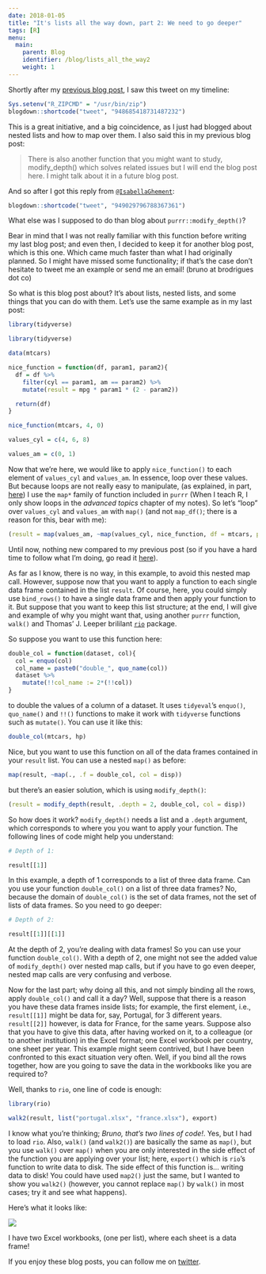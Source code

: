 ```yaml
---
date: 2018-01-05
title: "It's lists all the way down, part 2: We need to go deeper"
tags: [R]
menu:
  main:
    parent: Blog
    identifier: /blog/lists_all_the_way2
    weight: 1
---
```


Shortly after my [previous blog post](http://www.brodrigues.co/blog/2018-01-03-lists_all_the_way/),
I saw this tweet on my timeline:

```r
Sys.setenv("R_ZIPCMD" = "/usr/bin/zip")
blogdown::shortcode("tweet", "948685418731487232")
```

This is a great initiative, and a big coincidence, as I just had blogged about nested lists and how
to map over them. I also said this in my previous blog post:

>There is also another function that you might want to study, modify_depth() which solves related
issues but I will end the blog post here. I might talk about it in a future blog post.

And so after I got this reply from [`@IsabellaGhement`](https://twitter.com/IsabellaGhement):

```r
blogdown::shortcode("tweet", "949029796788367361")
```

What else was I supposed to do than blog about `purrr::modify_depth()`?

Bear in mind that I was not really familiar with this function before writing my last blog post;
and even then, I decided to keep it for another blog post, which is this one. Which came much faster
than what I had originally planned. So I might have missed some functionality; if that's the case
don't hesitate to tweet me an example or send me an email! (bruno at brodrigues dot co)

So what is this blog post about? It's about lists, nested lists, and some things that you can do with
them. Let's use the same example as in my last post:

```r
library(tidyverse)
```

```r
library(tidyverse)
```

```r
data(mtcars)

nice_function = function(df, param1, param2){
  df = df %>%
    filter(cyl == param1, am == param2) %>%
    mutate(result = mpg * param1 * (2 - param2))

  return(df)
}

nice_function(mtcars, 4, 0)

values_cyl = c(4, 6, 8)

values_am = c(0, 1)
```

Now that we're here, we would like to apply `nice_function()` to each element of `values_cyl` and
`values_am`. In essence, loop over these values. But because loops are not really easy to manipulate,
(as explained, in part, [here](http://blog.rdata.lu/post/2017-12-21-skip-errors-in-r-by-not-writing-loops/))
I use the `map*` family of function included in `purrr` (When I teach R, I only show loops in the
*advanced topics* chapter of my notes). So let's "loop" over `values_cyl` and `values_am` with `map()`
(and not `map_df()`; there is a reason for this, bear with me):

```r
(result = map(values_am, ~map(values_cyl, nice_function, df = mtcars, param2 = .)))
```

Until now, nothing new compared to my previous post (so if you have a hard time to follow what I'm
doing, go read it [here](http://www.brodrigues.co/blog/2018-01-03-lists_all_the_way/)).

As far as I know, there is no way, in this example, to avoid this nested map call. However,
suppose now that you want to apply a function to each single data frame contained in the list `result`.
Of course, here, you could simply use `bind_rows()` to have a single data frame and then apply your
function to it. But suppose that you want to keep this list structure; at the end, I will give and
example of why you might want that, using another `purrr` function, `walk()` and Thomas' J. Leeper
brililant [`rio`](https://github.com/leeper/rio) package.

So suppose you want to use this function here:

```r
double_col = function(dataset, col){
  col = enquo(col)
  col_name = paste0("double_", quo_name(col))
  dataset %>%
    mutate(!!col_name := 2*(!!col))
}
```

to double the values of a column of a dataset. It uses `tidyeval`'s `enquo()`, `quo_name()` and `!!()`
functions to make it work with `tidyverse` functions such as `mutate()`. You can use it like this:

```r
double_col(mtcars, hp)
```

Nice, but you want to use this function on all of the data frames contained in your `result` list.
You can use a nested `map()` as before:

```r
map(result, ~map(., .f = double_col, col = disp))
```

but there's an easier solution, which is using `modify_depth()`:

```r
(result = modify_depth(result, .depth = 2, double_col, col = disp))
```

So how does it work? `modify_depth()` needs a list and a `.depth` argument, which corresponds to
where you you want to apply your function. The following lines of code might help you understand:

```r
# Depth of 1:

result[[1]]
```

In this example, a depth of 1 corresponds to a list of three data frame. Can you use your function
`double_col()` on a list of three data frames? No, because the domain of `double_col()` is the set
of data frames, not the set of lists of data frames. So you need to go deeper:

```r
# Depth of 2:

result[[1]][[1]]
```

At the depth of 2, you're dealing with data frames! So you can use your function `double_col()`.
With a depth of 2, one might not see the added value of `modify_depth()` over nested map calls, but
if you have to go even deeper, nested map calls are very confusing and verbose.

Now for the last part; why doing all this, and not simply binding all the rows, apply `double_col()`
and call it a day? Well, suppose that there is a reason you have these data frames inside lists; for
example, the first element, i.e., `result[[1]]` might be data for, say, Portugal, for 3 different years.
`result[[2]]` however, is data for France, for the same years. Suppose also that you have to give
this data, after having worked on it, to a colleague (or to another institution) in the Excel format;
one Excel workbook per country, one sheet per year. This example might seem contrived, but I have
been confronted to this exact situation very often. Well, if you bind all the rows together, how are
you going to save the data in the workbooks like you are required to?

Well, thanks to `rio`, one line of code is enough:

```r
library(rio)

walk2(result, list("portugal.xlsx", "france.xlsx"), export)
```

I know what you're thinking; *Bruno, that's two lines of code!*. Yes, but I had to load `rio`. Also,
`walk()` (and `walk2()`) are basically the same as `map()`, but you use `walk()` over `map()` when
you are only interested in the side effect of the function you are applying over your list; here, `export()`
which is `rio`'s function to write data to disk. The side effect of this function is... writing data to disk!
You could have used `map2()` just the same, but I wanted to show you `walk2()` (however, you cannot
replace `map()` by `walk()` in most cases; try it and see what happens).

Here's what it looks like:

![](/img/deeper_xlsx.gif)

I have two Excel workbooks, (one per list), where each sheet is a data frame!

If you enjoy these blog posts, you can follow me on [twitter](https://twitter.com/brodriguesco).
